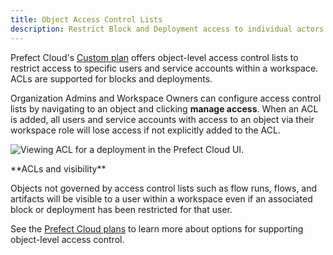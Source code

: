 ```yaml
---
title: Object Access Control Lists
description: Restrict Block and Deployment access to individual actors within a workspace. 
---
```


Prefect Cloud's [Custom plan](https://www.prefect.io/pricing) offers object-level access control lists to restrict access to specific users and service accounts within a workspace. ACLs are supported for blocks and deployments.

Organization Admins and Workspace Owners can configure access control lists by navigating to an object and clicking **manage access**.
When an ACL is added, all users and service accounts with access to an object via their workspace role will lose access if not explicitly added to the ACL.

![Viewing ACL for a deployment in the Prefect Cloud UI.](/3.0rc/img/ui/access-control.png)

<Note>
**ACLs and visibility**

  Objects not governed by access control lists such as flow runs, flows, and artifacts will be visible to a user within a workspace even if an associated block or deployment has been restricted for that user.

</Note>

See the [Prefect Cloud plans](https://www.prefect.io/pricing) to learn more about options for supporting object-level access control.

